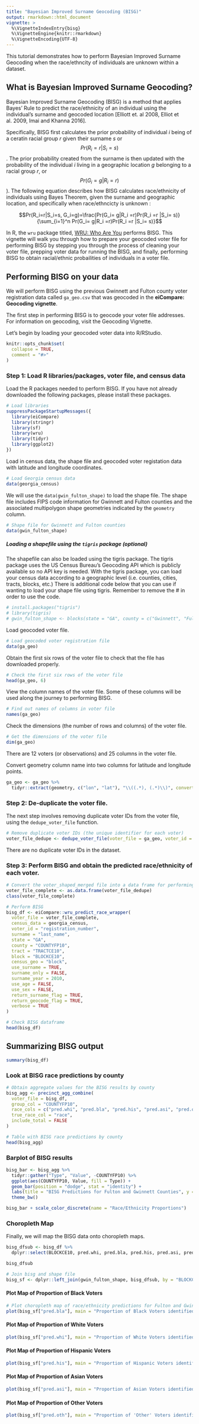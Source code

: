 ```yaml
---
title: "Bayesian Improved Surname Geocoding (BISG)"
output: rmarkdown::html_document
vignette: >
  %\VignetteIndexEntry{bisg}
  %\VignetteEngine{knitr::rmarkdown}
  %\VignetteEncoding{UTF-8}
---
```


This tutorial demonstrates how to perform Bayesian Improved Surname Geocoding when the race/ethncity of individuals are unknown within a dataset.

## What is Bayesian Improved Surname Geocoding?

Bayesian Improved Surname Geocoding (BISG) is a method that applies Bayes' Rule to predict the race/ethnicity of an individual using the individual's surname and geocoded location [Elliott et. al 2008, Elliot et al. 2009, Imai and Khanna 2016]. 

Specifically, BISG first calculates the prior probability of individual *i* being of a ceratin racial group *r* given their surname *s* or $$Pr(R_i=r|S_i=s)$$. The prior probability created from the surname is then updated with the probability of the individual *i* living in a geographic location *g* belonging to a racial group *r*, or $$Pr(G_i=g|R_i=r)$$). The following equation describes how BISG calculates race/ethnicity of individuals using Bayes Theorem, given the surname and geographic location, and specifically when race/ethncicty is unknown :


$$Pr(R_i=r|S_i=s, G_i=g)=\frac{Pr(G_i= g|R_i =r)Pr(R_i =r |S_i= s)}{\sum_{i=1}^n Pr(G_i= g|R_i =r)Pr(R_i =r |S_i= s)}$$

  
In R, the `wru` package titled, [WRU: Who Are You](https://cran.r-project.org/web/packages/wru/index.html) performs BISG. This vignette will walk you through how to prepare your geocoded voter file for performing BISG by stepping you through the process of cleaning your voter file, prepping voter data for running the BISG, and finally, performing BISG to obtain racial/ethnic probailities of individuals in a voter file.

## Performing BISG on your data
We will perform BISG using the previous Gwinnett and Fulton county voter registration data called `ga_geo.csv` that was geocoded in the **eiCompare: Geocoding vignette**. 

The first step in performing BISG is to geocode your voter file addresses. For information on geocoding, visit the Geocoding Vignette. 

Let's begin by loading your geocoded voter data into R/RStudio.

```r
knitr::opts_chunk$set(
  collapse = TRUE,
  comment = "#>"
)
```

### Step 1: Load R libraries/packages, voter file, and census data
Load the R packages needed to perform BISG. If you have not already downloaded the following packages, please install these packages.

```r
# Load libraries
suppressPackageStartupMessages({
  library(eiCompare)
  library(stringr)
  library(sf)
  library(wru)
  library(tidyr)
  library(ggplot2)
})
```

Load in census data, the shape file and geocoded voter registation data with latitude and longitude coordinates.
```r
# Load Georgia census data
data(georgia_census)
```

We will use the `data(gwin_fulton_shape)` to load the shape file. The shape file includes FIPS code information for Gwinnett and Fulton counties and the associated multipolygon shape geometries indicated by the `geometry` column.
```r
# Shape file for Gwinnett and Fulton counties
data(gwin_fulton_shape)
```


##### Loading a shapefile using the `tigris` package (optional)

The shapefile can also be loaded using the tigris package. The tigris package uses the US Census Bureau's Geocoding API which is publicly available so no API key is needed. With the tigris package, you can load your census data according to a geographic level (i.e. counties, cities, tracts, blocks, etc.) There is additional code below that you can use if wanting to load your shape file using tigris. Remember to remove the # in order to use the code.
```r
# install.packages("tigris")
# library(tigris)
# gwin_fulton_shape <- blocks(state = "GA", county = c("Gwinnett", "Fulton"))
```

Load geocoded voter file.
```r
# Load geocoded voter registration file
data(ga_geo)
```

Obtain the first six rows of the voter file to check that the file has downloaded properly.
```r
# Check the first six rows of the voter file
head(ga_geo, 6)
```

View the column names of the voter file. Some of these columns will be used along the journey to performing BISG.
```r
# Find out names of columns in voter file
names(ga_geo)
```

Check the dimensions (the number of rows and columns) of the voter file.
```r
# Get the dimensions of the voter file
dim(ga_geo)
```
There are 12 voters (or observations) and 25 columns in the voter file.

Convert geometry column name into two columns for latitude and longitude points.
```r
ga_geo <- ga_geo %>%
  tidyr::extract(geometry, c("lon", "lat"), "\\((.*), (.*)\\)", convert = TRUE)
```

### Step 2: De-duplicate the voter file.

The next step involves removing duplicate voter IDs from the voter file, using the `dedupe_voter_file` function.

```r
# Remove duplicate voter IDs (the unique identifier for each voter)
voter_file_dedupe <- dedupe_voter_file(voter_file = ga_geo, voter_id = "registration_number")
```

There are no duplicate voter IDs in the dataset.

### Step 3: Perform BISG and obtain the predicted race/ethnicity of each voter.
```r
# Convert the voter_shaped_merged file into a data frame for performing BISG.
voter_file_complete <- as.data.frame(voter_file_dedupe)
class(voter_file_complete)
```

```r
# Perform BISG
bisg_df <- eiCompare::wru_predict_race_wrapper(
  voter_file = voter_file_complete,
  census_data = georgia_census,
  voter_id = "registration_number",
  surname = "last_name",
  state = "GA",
  county = "COUNTYFP10",
  tract = "TRACTCE10",
  block = "BLOCKCE10",
  census_geo = "block",
  use_surname = TRUE,
  surname_only = FALSE,
  surname_year = 2010,
  use_age = FALSE,
  use_sex = FALSE,
  return_surname_flag = TRUE,
  return_geocode_flag = TRUE,
  verbose = TRUE
)
```

```r
# Check BISG dataframe
head(bisg_df)
```


## Summarizing BISG output
```r
summary(bisg_df)
```

### Look at BISG race predictions by county
```r
# Obtain aggregate values for the BISG results by county
bisg_agg <- precinct_agg_combine(
  voter_file = bisg_df,
  group_col = "COUNTYFP10",
  race_cols = c("pred.whi", "pred.bla", "pred.his", "pred.asi", "pred.oth"),
  true_race_col = "race",
  include_total = FALSE
)

# Table with BISG race predictions by county
head(bisg_agg)
```

### Barplot of BISG results
```r
bisg_bar <- bisg_agg %>%
  tidyr::gather("Type", "Value", -COUNTYFP10) %>%
  ggplot(aes(COUNTYFP10, Value, fill = Type)) +
  geom_bar(position = "dodge", stat = "identity") +
  labs(title = "BISG Predictions for Fulton and Gwinnett Counties", y = "Proportion", x = "Counties") +
  theme_bw()

bisg_bar + scale_color_discrete(name = "Race/Ethnicity Proportions")
```

### Choropleth Map
Finally, we will map the BISG data onto choropleth maps.

```r
bisg_dfsub <- bisg_df %>%
  dplyr::select(BLOCKCE10, pred.whi, pred.bla, pred.his, pred.asi, pred.oth)

bisg_dfsub
```

```r
# Join bisg and shape file
bisg_sf <- dplyr::left_join(gwin_fulton_shape, bisg_dfsub, by = "BLOCKCE10")
```

#### Plot Map of Proportion of Black Voters
```r
# Plot choropleth map of race/ethnicity predictions for Fulton and Gwinnett counties
plot(bisg_sf["pred.bla"], main = "Proportion of Black Voters identified by BISG")
```

#### Plot Map of Proportion of White Voters
```r
plot(bisg_sf["pred.whi"], main = "Proportion of White Voters identified by BISG")
```

#### Plot Map of Proportion of Hispanic Voters
```r
plot(bisg_sf["pred.his"], main = "Proportion of Hispanic Voters identified by BISG")
```

#### Plot Map of Proportion of Asian Voters
```r
plot(bisg_sf["pred.asi"], main = "Proportion of Asian Voters identified by BISG")
```

#### Plot Map of Proportion of Other Voters
```r
plot(bisg_sf["pred.oth"], main = "Proportion of 'Other' Voters identified by BISG")
```
